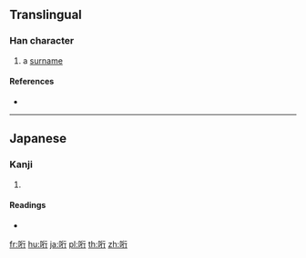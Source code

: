 ==Translingual==

===Han character===
{{Han char|rn=30|rad=口|as=06|sn=9|four=|canj=RHON|ids=⿰口行}}

# a [[surname]]

====References====
* {{Han ref|kx=0189.271|hdz=10618.111|uh=54D8|ud=21720}}

----

==Japanese==

===Kanji===
{{ja-kanji|grade=|rs=口06}}

# {{defn|lang=ja|sort=口06}}

====Readings====
* {{ja-readings|on=|kun=[[さそう]] (sasou)}}

[[fr:哘]]
[[hu:哘]]
[[ja:哘]]
[[pl:哘]]
[[th:哘]]
[[zh:哘]]